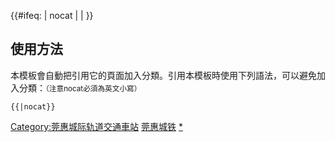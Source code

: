 {{鐵道路線|lua=1
| 模板名稱 = 莞惠城际轨道交通
| 名稱 = [[莞惠城际轨道交通]]
| 代表色 = #0033c9
| Logo = [[File:China_Railways.svg|17px]]
| 背景顏色 = #FFFFFF
| 車站列表 = （''[[佛莞城际轨道交通|广州南方向]]'' ←）#东莞西 ~ 道滘 ~ 西平西 ~ 东城南 ~ 寮步 ~ 松山湖北 ~ 大朗镇 ~ 常平南 ~ 常平东 ~ 樟木头东 ~ 银瓶 ~ 沥林北 ~ 陈江南 ~ 惠环 ~ 龙丰站 (中国) ~ 西湖东 ~ 云山站 (中国) ~ 小金口 ~ gstart ~ 惠州北站 ~ gend
| 註釋 =
}}<includeonly>{{#ifeq: {{{1}}} | nocat | <!--空--> | [[Category:莞惠城际轨道交通車站]] }}</includeonly><noinclude>
== 使用方法 ==
本模板會自動把引用它的頁面加入分類。引用本模板時使用下列語法，可以避免加入分類：<small>（注意nocat必須為英文小寫）</small>
 <nowiki>{{</nowiki>{{PAGENAME}}<nowiki>|nocat}}</nowiki>
[[Category:中國鐵路路線模板|莞惠城铁]]
[[Category:莞惠城际轨道交通車站|*]]
</noinclude>